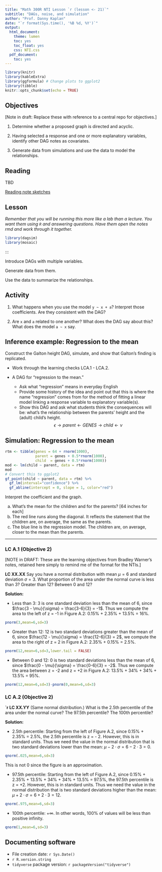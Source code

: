 ```yaml
---
title: "Math 300R NTI Lesson `r (lesson <- 21)`"
subtitle: "DAGs, noise, and simulation"
author: "Prof. Danny Kaplan"
date: "`r format(Sys.time(), '%B %d, %Y')`"
output:
  html_document:
    theme: lumen
    toc: yes
    toc_float: yes
    css: NTI.css
  pdf_document:
    toc: yes
---
```



```r
library(knitr)
library(kableExtra)
library(ggformula) # Change plots to ggplot2
library(tibble)
knitr::opts_chunk$set(echo = TRUE)
```

## Objectives

[Note in draft: Replace these with reference to a central repo for objectives.]

#. Determine whether a proposed graph is directed and acyclic.

#. Having selected a response and one or more explanatory variables, identify other DAG notes as covariates. 

#. Generate data from simulations and use the data to model the relationships.


## Reading

TBD

[Reading note sketches](../Reading-notes/Reading-notes-lesson-21.qmd)



## Lesson

*Remember that you will be running this more like a lab than a lecture. You want them using `R` and answering questions. Have them open the notes rmd and work through it together.*


```r
library(dagsim)
library(mosaic)
```
:::

Introduce DAGs with multiple variables.

Generate data from them.

Use the data to summarize the relationships. 




::: {.callout-tip icon=false}
## Activity

1. What happens when you use the model `y ~ x + a`? Interpret those coefficients. Are they consistent with the DAG?

2. Are `x` and `a` related to one another? What does the DAG say about this? What does the model `a ~ x` say.
:::





::: {.callout-note}
## Inference example: Regression to the mean

Construct the Galton height DAG, simulate, and show that Galton's finding is replicated. 


:::

+ Work through the learning checks LCA.1 - LCA.2.

+ A DAG for "regression to the mean."
    - Ask what "regression" means in everyday English
    - Provide some history of the idea and point out that this is where the name "regression" comes from for the method of fitting a linear model linking a response variable to explanatory variable(s).
    - Show this DAG and ask what students think the consequences will be: what's the relationship between the parents' height and the (adult) child's height.
$$\epsilon \rightarrow parent \longleftarrow GENES \longrightarrow child \leftarrow \nu$$

::: {.callout-note}
## Simulation: Regression to the mean

```r
rtm <- tibble(genes = 64 + rnorm(1000), 
              parent = genes + 0.5*rnorm(1000), 
              child  = genes + 0.5*rnorm(1000))
mod <- lm(child ~ parent, data = rtm) 
mod
# Convert this to ggplot2
gf_point(child ~ parent, data = rtm) %>%
  gf_lm(interval="confidence") %>%
  gf_abline(intercept = 0, slope = 1, color="red")
```

Interpret the coefficient and the graph.

a. What's the mean for the children and for the parents? [64 inches for each]
b. The red line runs along the diagonal. It reflects the statement that the children are, on average, the same as the parents.
c. The blue line is the regression model. The children are, on average, closer to the mean than the parents.

:::


***

### LC A.1 (Objective 2)

[NOTE in DRAFT: These are the learning objectives from Bradley Warner's notes, retained here simply to remind me of the format for the NTIs.]

**LC XX.XX** Say you have a normal distribution with mean $\mu=6$ and standard deviation $\sigma=3$. What proportion of the area under the normal curve is less than 3? Greater than 12? Between 0 and 12?

**Solution:**

* Less than 3: 3 is one standard deviation less than the mean of 6, since $\frac{3 - \mu}{\sigma} = \frac{3-6}{3} = -1$. Thus we compute the area to the left of z = -1 in Figure A.2: 0.15% + 2.35% + 13.5% = 16%.

```r
pnorm(3,mean=6,sd=3)
```


* Greater than 12: 12 is two standard deviations greater than the mean of 6, since $\frac{12 - \mu}{\sigma} = \frac{12-6}{3} = 2$, we compute the area to the right of z = 2 in Figure A.2: 2.35% + 0.15% = 2.5%.

```r
pnorm(12,mean=6,sd=3,lower.tail = FALSE)
```


* Between 0 and 12: 0 is two standard deviations less than the mean of 6, since $\frac{0 - \mu}{\sigma} = \frac{0-6}{3} = -2$. Thus we compute the area between z = -2 and z = +2 in Figure A.2: 13.5% + 34% + 34% + 13.5% = 95%.


```r
pnorm(12,mean=6,sd=3)-pnorm(0,mean=6,sd=3)
```

### LC A.2 (Objective 2)

**`r LC XX.YY** (Same normal distribution.) What is the 2.5th percentile of the area under the normal curve? The 97.5th percentile? The 100th percentile?

**Solution:**

* 2.5th percentile: Starting from the left of Figure A.2, since 0.15% + 2.35% = 2.5%, the 2.5th percentile is z = - 2. However, this is in standard units. Thus we need the value in the normal distribution that is two standard deviations lower than the mean: $\mu - 2 \cdot\sigma = 6 - 2 \cdot 3 = 0$.

```r
qnorm(.025,mean=6,sd=3)
```
This is not 0 since the figure is an approximation.

* 97.5th percentile: Starting from the left of Figure A.2, since 0.15% + 2.35% + 13.5% + 34% + 34% + 13.5% = 97.5%, the 97.5th percentile is z = +2. However, this is in standard units. Thus we need the value in the normal distribution that is two standard deviations higher than the mean: $\mu + 2 \cdot\sigma = 6 + 2 \cdot 3 = 12$.

```r
qnorm(.975,mean=6,sd=3)
```


* 100th percentile: $+\infty$. In other words, 100% of values will be less than positive infinity.

```r
qnorm(1,mean=6,sd=3)
```

## Documenting software

  * File creation date: `r Sys.Date()`
  * `r R.version.string`
  * `tidyverse` package version: `r packageVersion("tidyverse")`

